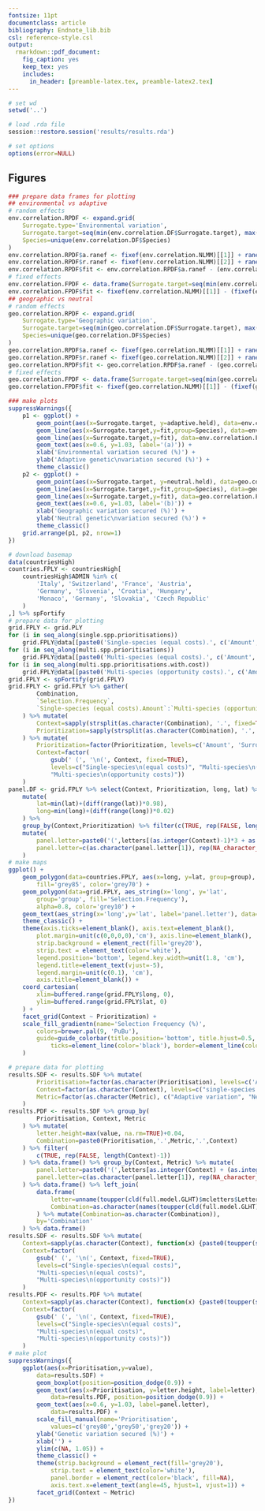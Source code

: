 ```yaml
---
fontsize: 11pt
documentclass: article
bibliography: Endnote_lib.bib
csl: reference-style.csl
output:
  rmarkdown::pdf_document:
    fig_caption: yes
    keep_tex: yes
    includes:
      in_header: [preamble-latex.tex, preamble-latex2.tex]
---
```


```r
# set wd
setwd('..')

# load .rda file
session::restore.session('results/results.rda')

# set options
options(error=NULL)
```

## Figures

```r
### prepare data frames for plotting
## environmental vs adaptive
# random effects
env.correlation.RPDF <- expand.grid(
	Surrogate.type='Environmental variation',
	Surrogate.target=seq(min(env.correlation.DF$Surrogate.target), max(env.correlation.DF$Surrogate.target), length.out=100),
	Species=unique(env.correlation.DF$Species)
)
env.correlation.RPDF$a.ranef <- fixef(env.correlation.NLMM)[[1]] + ranef(env.correlation.NLMM)$Species$a[env.correlation.RPDF$Species]
env.correlation.RPDF$r.ranef <- fixef(env.correlation.NLMM)[[2]] + ranef(env.correlation.NLMM)$Species$r[env.correlation.RPDF$Species]
env.correlation.RPDF$fit <- env.correlation.RPDF$a.ranef - (env.correlation.RPDF$a.ranef - 0) * exp(- env.correlation.RPDF$r.ranef * env.correlation.RPDF$Surrogate.target)
# fixed effects
env.correlation.FPDF <- data.frame(Surrogate.target=seq(min(env.correlation.DF$Surrogate.target), max(env.correlation.DF$Surrogate.target), length.out=100))
env.correlation.FPDF$fit <- fixef(env.correlation.NLMM)[[1]] - (fixef(env.correlation.NLMM)[[1]] - 0) * exp(- fixef(env.correlation.NLMM)[[2]] * env.correlation.FPDF$Surrogate.target)
## geographic vs neutral
# random effects
geo.correlation.RPDF <- expand.grid(
	Surrogate.type='Geographic variation',
	Surrogate.target=seq(min(geo.correlation.DF$Surrogate.target), max(geo.correlation.DF$Surrogate.target), length.out=100),
	Species=unique(geo.correlation.DF$Species)
)
geo.correlation.RPDF$a.ranef <- fixef(geo.correlation.NLMM)[[1]] + ranef(geo.correlation.NLMM)$Species$a[geo.correlation.RPDF$Species]
geo.correlation.RPDF$r.ranef <- fixef(geo.correlation.NLMM)[[2]] + ranef(geo.correlation.NLMM)$Species$r[geo.correlation.RPDF$Species]
geo.correlation.RPDF$fit <- geo.correlation.RPDF$a.ranef - (geo.correlation.RPDF$a.ranef - 0) * exp(- geo.correlation.RPDF$r.ranef * geo.correlation.RPDF$Surrogate.target)
# fixed effects
geo.correlation.FPDF <- data.frame(Surrogate.target=seq(min(geo.correlation.DF$Surrogate.target), max(geo.correlation.DF$Surrogate.target), length.out=100))
geo.correlation.FPDF$fit <- fixef(geo.correlation.NLMM)[[1]] - (fixef(geo.correlation.NLMM)[[1]] - 0) * exp(- fixef(geo.correlation.NLMM)[[2]] * geo.correlation.FPDF$Surrogate.target)

### make plots
suppressWarnings({
	p1 <- ggplot() +
		geom_point(aes(x=Surrogate.target, y=adaptive.held), data=env.correlation.DF) +
		geom_line(aes(x=Surrogate.target,y=fit,group=Species), data=env.correlation.RPDF, alpha=0.3) +
		geom_line(aes(x=Surrogate.target,y=fit), data=env.correlation.FPDF, size=1.5) +
		geom_text(aes(x=0.6, y=1.03, label='(a)')) +
		xlab('Environmental variation secured (%)') +
		ylab('Adaptive genetic\nvariation secured (%)') +
		theme_classic()
	p2 <- ggplot() +
		geom_point(aes(x=Surrogate.target, y=neutral.held), data=geo.correlation.DF) +
		geom_line(aes(x=Surrogate.target,y=fit,group=Species), data=geo.correlation.RPDF, alpha=0.3) +
		geom_line(aes(x=Surrogate.target,y=fit), data=geo.correlation.FPDF, size=1.5) +
		geom_text(aes(x=0.6, y=1.03, label='(b)')) +
		xlab('Geographic variation secured (%)') +
		ylab('Neutral genetic\nvariation secured (%)') +
		theme_classic()
	grid.arrange(p1, p2, nrow=1)
})
```



```r
# download basemap
data(countriesHigh)
countries.FPLY <- countriesHigh[
	countriesHigh$ADMIN %in% c(
		'Italy', 'Switzerland', 'France', 'Austria',
		'Germany', 'Slovenia', 'Croatia', 'Hungary',
		'Monaco', 'Germany', 'Slovakia', 'Czech Republic'
	)
,] %>% spFortify
# prepare data for plotting
grid.FPLY <- grid.PLY
for (i in seq_along(single.spp.prioritisations))
	grid.FPLY@data[[paste0('Single-species (equal costs).', c('Amount', 'Surrogate', 'Genetic')[i])]] <- rowMeans(sapply(single.spp.prioritisations[[i]], function(x){colMeans(x@results@selections)}))
for (i in seq_along(multi.spp.prioritisations))
	grid.FPLY@data[[paste0('Multi-species (equal costs).', c('Amount', 'Surrogate', 'Genetic')[i])]] <- colMeans(multi.spp.prioritisations[[i]]@results@selections)
for (i in seq_along(multi.spp.prioritisations.with.cost))
	grid.FPLY@data[[paste0('Multi-species (opportunity costs).', c('Amount', 'Surrogate', 'Genetic')[i])]] <- colMeans(multi.spp.prioritisations.with.cost[[i]]@results@selections)
grid.FPLY <- spFortify(grid.FPLY)
grid.FPLY <- grid.FPLY %>% gather(
		Combination,
		`Selection.Frequency`,
		`Single-species (equal costs).Amount`:`Multi-species (opportunity costs).Genetic`
	) %>% mutate(
		Context=sapply(strsplit(as.character(Combination), '.', fixed=TRUE), `[[`, 1),
		Prioritization=sapply(strsplit(as.character(Combination), '.', fixed=TRUE), `[[`, 2)
	) %>% mutate(
		Prioritization=factor(Prioritization, levels=c('Amount', 'Surrogate', 'Genetic')),
		Context=factor(
			gsub(' (', '\n(', Context, fixed=TRUE),
			levels=c("Single-species\n(equal costs)", "Multi-species\n(equal costs)", 
			"Multi-species\n(opportunity costs)"))
	)
panel.DF <- grid.FPLY %>% select(Context, Prioritization, long, lat) %>% 
	mutate(
		lat=min(lat)+(diff(range(lat))*0.98),
		long=min(long)+(diff(range(long))*0.02)
	) %>%
	group_by(Context,Prioritization) %>% filter(c(TRUE, rep(FALSE, length(Context)-1))) %>%
	mutate(
		panel.letter=paste0('(',letters[(as.integer(Context)-1)*3 + as.integer(Prioritization)],')'),
		panel.letter=c(as.character(panel.letter[1]), rep(NA_character_, length(Context)-1))
	)
# make maps
ggplot() +
	geom_polygon(data=countries.FPLY, aes(x=long, y=lat, group=group),
		fill='grey85', color='grey70') +
	geom_polygon(data=grid.FPLY, aes_string(x='long', y='lat', 
		group='group', fill='Selection.Frequency'),
		alpha=0.8, color='grey10') +
	geom_text(aes_string(x='long',y='lat', label='panel.letter'), data=panel.DF) +
	theme_classic() +
	theme(axis.ticks=element_blank(), axis.text=element_blank(),
		plot.margin=unit(c(0,0,0,0),'cm'), axis.line=element_blank(),
		strip.background = element_rect(fill='grey20'),
		strip.text = element_text(color='white'),
		legend.position='bottom', legend.key.width=unit(1.8, 'cm'),
		legend.title=element_text(vjust=-5),
		legend.margin=unit(c(0.1), 'cm'),
		axis.title=element_blank()) +
	coord_cartesian(
		xlim=buffered.range(grid.FPLY$long, 0),
		ylim=buffered.range(grid.FPLY$lat, 0)
	) +
	facet_grid(Context ~ Prioritization) +
	scale_fill_gradientn(name='Selection Frequency (%)',
		colors=brewer.pal(9, 'PuBu'),
		guide=guide_colorbar(title.position='bottom', title.hjust=0.5,
			ticks=element_line(color='black'), border=element_line(color='black'))
	)
```

```r
# prepare data for plotting
results.SDF <- results.SDF %>% mutate(
		Prioritisation=factor(as.character(Prioritisation), levels=c('Amount','Surrogate','Genetic')),
		Context=factor(as.character(Context), levels=c("single-species (equal costs)", "multi-species (equal costs)", "multi-species (opportunity costs)")),
		Metric=factor(as.character(Metric), c("Adaptive variation", "Neutral variation"))
	)
results.PDF <- results.SDF %>% group_by(
		Prioritisation, Context, Metric
	) %>% mutate(
		letter.height=max(value, na.rm=TRUE)+0.04,
		Combination=paste0(Prioritisation,'.',Metric,'.',Context)
	) %>% filter(
		c(TRUE, rep(FALSE, length(Context)-1))
	) %>% data.frame() %>% group_by(Context, Metric) %>% mutate(
		panel.letter=paste0('(',letters[as.integer(Context) + (as.integer(Metric)-1)],')'),
		panel.letter=c(as.character(panel.letter[1]), rep(NA_character_, length(Context)-1))
	) %>% data.frame() %>% left_join(
		data.frame(
			letter=unname(toupper(cld(full.model.GLHT)$mcletters$Letters)),
			Combination=as.character(names(toupper(cld(full.model.GLHT)$mcletters$Letters)))
		) %>% mutate(Combination=as.character(Combination)),
		by='Combination'
	) %>% data.frame()
results.SDF <- results.SDF %>% mutate(
	Context=sapply(as.character(Context), function(x) {paste0(toupper(substr(x, 1, 1)), substr(x, 2, nchar(x)))}),
	Context=factor(
		gsub(' (', '\n(', Context, fixed=TRUE),
		levels=c("Single-species\n(equal costs)",
		"Multi-species\n(equal costs)", 
		"Multi-species\n(opportunity costs)"))
	)
results.PDF <- results.PDF %>% mutate(
	Context=sapply(as.character(Context), function(x) {paste0(toupper(substr(x, 1, 1)), substr(x, 2, nchar(x)))}),
	Context=factor(
		gsub(' (', '\n(', Context, fixed=TRUE),
		levels=c("Single-species\n(equal costs)",
		"Multi-species\n(equal costs)", 
		"Multi-species\n(opportunity costs)"))
	)
# make plot
suppressWarnings({
	ggplot(aes(x=Prioritisation,y=value),
		data=results.SDF) +
		geom_boxplot(position=position_dodge(0.9)) +
		geom_text(aes(x=Prioritisation, y=letter.height, label=letter),
			data=results.PDF, position=position_dodge(0.9)) +
		geom_text(aes(x=0.6, y=1.03, label=panel.letter),
			data=results.PDF) +
		scale_fill_manual(name='Prioritisation',
			values=c('grey80','grey50','grey20')) +
		ylab('Genetic variation secured (%)') +
		xlab('') +
		ylim(c(NA, 1.05)) +
		theme_classic() +
		theme(strip.background = element_rect(fill='grey20'),
			strip.text = element_text(color='white'),
			panel.border = element_rect(color='black', fill=NA),
			axis.text.x=element_text(angle=45, hjust=1, vjust=1)) +
		facet_grid(Context ~ Metric)
})
```

